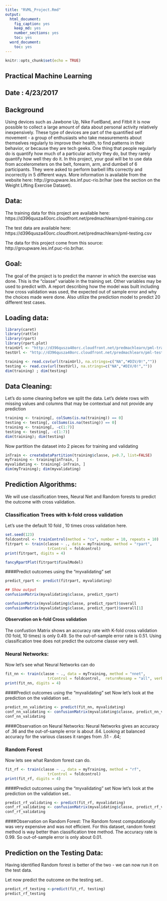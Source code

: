 ---
title: "RVML_Project.Rmd"
output:
  html_document:
    fig_caption: yes
    keep_md: yes
    number_sections: yes
    toc: yes
  word_document:
    toc: yes
---

```{r setup, include=FALSE}
knitr::opts_chunk$set(echo = TRUE)
```
## Practical Machine Learning 
## Date : 4/23/2017 


## Background

Using devices such as Jawbone Up, Nike FuelBand, and Fitbit it is now possible to collect a large amount of data about personal activity relatively inexpensively. These type of devices are part of the quantified self movement - a group of enthusiasts who take measurements about themselves regularly to improve their health, to find patterns in their behavior, or because they are tech geeks. One thing that people regularly do is quantify how much of a particular activity they do, but they rarely quantify how well they do it. In this project, your goal will be to use data from accelerometers on the belt, forearm, arm, and dumbell of 6 participants. They were asked to perform barbell lifts correctly and incorrectly in 5 different ways. More information is available from the website here: http://groupware.les.inf.puc-rio.br/har (see the section on the Weight Lifting Exercise Dataset). 

## Data:
The training data for this project are available here:
https://d396qusza40orc.cloudfront.net/predmachlearn/pml-training.csv

The test data are available here:
https://d396qusza40orc.cloudfront.net/predmachlearn/pml-testing.csv

The data for this project come from this source: http://groupware.les.inf.puc-rio.br/har. 

## Goal:
The goal of the project is to predict the manner in which the exercise was done. This is the "classe" variable in the training set. Other variables may be used to predict with. A report describing how the model was built including how cross validation was used, the expected out of sample error and why the choices made were done. Also utilize the prediction model to predict 20 different test cases. 

## Loading data:
```{r}
library(caret)
library(rattle)
library(rpart)
library(rpart.plot)
trainUrl <- "http://d396qusza40orc.cloudfront.net/predmachlearn/pml-training.csv"
testUrl <- "http://d396qusza40orc.cloudfront.net/predmachlearn/pml-testing.csv"

training <- read.csv(url(trainUrl), na.strings=c("NA","#DIV/0!",""))
testing <- read.csv(url(testUrl), na.strings=c("NA","#DIV/0!",""))
dim(training) ; dim(testing)
```
## Data Cleaning: 
Let's do some cleaning before we split the data.
Let's delete rows with missing values and columns that may be contextual and not provide any prediction
```{r}
training <- training[, colSums(is.na(training)) == 0]
testing <- testing[, colSums(is.na(testing)) == 0]
training <- training[, -c(1:7)]
testing <- testing[, -c(1:7)]
dim(training); dim(testing)
```

Now partition the dataset into 2 pieces for training and validating
```{r}
inTrain <- createDataPartition(training$classe, p=0.7, list=FALSE)
myTraining <- training[inTrain, ]
myvalidating <- training[-inTrain, ]
dim(myTraining); dim(myvalidating)
```
## Prediction Algorithms:
We will use classification trees, Neural Net and Random forests to predict the outcome with cross validation.

### Classification Trees with k-fold cross validation
Let's use the default 10 fold , 10 times cross validation here. 

```{r}
set.seed(123)
foldcontrol <- trainControl(method = "cv", number = 10, repeats = 10)
fitrpart <- train(classe ~ ., data = myTraining, method = "rpart", 
                   trControl = foldcontrol)
print(fitrpart, digits = 4)
```

```{r}
fancyRpartPlot(fitrpart$finalModel)
```
####Predict outcomes using the "myvalidating " set
```{r}
predict_rpart <- predict(fitrpart, myvalidating)

## Show output
confusionMatrix(myvalidating$classe, predict_rpart)

confusionMatrix(myvalidating$classe, predict_rpart)$overall
confusionMatrix(myvalidating$classe, predict_rpart)$overall[1]
```
#### Observation on k-fold Cross validation 
The confustion Matrix shows an accuracy rate with K-fold cross validation (10 fold, 10 times) is only 0.49. So the out-of-sample error rate is 0.51. Using classification tree does not predict the outcome classe very well. 

### Neural Networks:
Now let's see what Neural Networks can do
```{r}
fit_nn <- train(classe ~ ., data = myTraining, method = "nnet", 
                   trControl = foldcontrol,  returnResamp = "all", verboseIter = FALSE)
print(fit_nn, digits = 4)
```
####Predict outcomes using the "myvalidating " set
Now let's look at the prediction on the validation set..

```{r}
predict_nn_validating <- predict(fit_nn, myvalidating)
conf_nn_validating <- confusionMatrix(myvalidating$classe, predict_nn_validating)
conf_nn_validating
```  
####Observation on Neural Networks: 
Neural Networks gives an accuracy of .36 and the out-of-sample error is about .64. Looking at balanced accuracy for the various classes it ranges from .51 - .64; 

### Random Forest
Now lets see what Random forest can do.
```{r}
fit_rf <- train(classe ~ ., data = myTraining, method = "rf", 
                   trControl = foldcontrol)
print(fit_rf, digits = 4)
```
####Predict outcomes using the "myvalidating " set
Now let's look at the prediction on the validation set..

```{r}
predict_rf_validating <- predict(fit_rf, myvalidating)
conf_rf_validating <- confusionMatrix(myvalidating$classe, predict_rf_validating)
conf_rf_validating
```  
####Observation on Random Forest: 
The Random forest computationally was very expensive and was not efficient. For this dataset, random forest method is way better than classification tree method. The accuracy rate is 0.99. So out-of-sample error is only about 0.01.


## Prediction on the Testing Data:

Having identified Random forest is better of the two - we can now run it on the test data. 

Let now predict the outcome on the testing set..

```{r}
predict_rf_testing <-predict(fit_rf, testing)
predict_rf_testing
```


